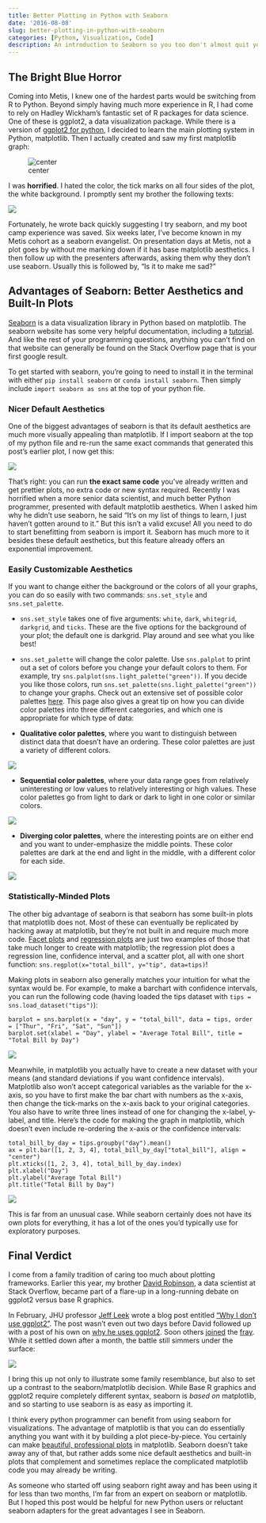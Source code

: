 ```yaml
---
title: Better Plotting in Python with Seaborn
date: '2016-08-08'
slug: better-plotting-in-python-with-seaborn
categories: [Python, Visualization, Code]
description: An introduction to Seaborn so you too don't almost quit your bootcamp over matplotlib.
---
```


## The Bright Blue Horror

Coming into Metis, I knew one of the hardest parts would be switching from R to Python. Beyond simply having much more experience in R, I had come to rely on Hadley Wickham's fantastic set of R packages for data science. One of these is ggplot2, a data visualization package. While there is a version of [ggplot2 for python](http://ggplot.yhathq.com), I decided to learn the main plotting system in Python, matplotlib. Then I actually created and saw my first matplotlib graph:

![center](/img/blog_post_ugly_plot.png)

I was **horrified**. I hated the color, the tick marks on all four sides of the plot, the white background. I promptly sent my brother the following texts:

![](/img/Dave-test.png)

Fortunately, he wrote back quickly suggesting I try seaborn, and my boot camp experience was saved. Six weeks later, I've become known in my Metis cohort as a seaborn evangelist. On presentation days at Metis, not a plot goes by without me marking down if it has base matplotlib aesthetics. I then follow up with the presenters afterwards, asking them why they don't use seaborn. Usually this is followed by, "Is it to make me sad?"

## Advantages of Seaborn: Better Aesthetics and Built-In Plots

[Seaborn](https://stanford.edu/~mwaskom/software/seaborn/) is a data visualization library in Python based on matplotlib. The seaborn website has some very helpful documentation, including a [tutorial](https://stanford.edu/~mwaskom/software/seaborn/tutorial.html). And like the rest of your programming questions, anything you can't find on that website can generally be found on the Stack Overflow page that is your first google result.

To get started with seaborn, you're going to need to install it in the terminal with either `pip install seaborn` or `conda install seaborn`. Then simply include `import seaborn as sns` at the top of your python file.

### Nicer Default Aesthetics

One of the biggest advantages of seaborn is that its default aesthetics are much more visually appealing than matplotlib. If I import seaborn at the top of my python file and re-run the same exact commands that generated this post's earlier plot, I now get this:

![](/img/blog_post_pretty_plot.png)

That's right: you can run **the exact same code** you've already written and get prettier plots, no extra code or new syntax required. Recently I was horrified when a more senior data scientist, and much better Python programmer, presented with default matplotlib aesthetics. When I asked him why he didn't use seaborn, he said "It's on my list of things to learn, I just haven't gotten around to it." But this isn't a valid excuse! All you need to do to start benefitting from seaborn is import it. Seaborn has much more to it besides these default aesthetics, but this feature already offers an exponential improvement.

### Easily Customizable Aesthetics

If you want to change either the background or the colors of all your graphs, you can do so easily with two commands: `sns.set_style` and `sns.set_palette`.

-   `sns.set_style` takes one of five arguments: `white`, `dark`, `whitegrid`, `darkgrid`, and `ticks`. These are the five options for the background of your plot; the default one is darkgrid. Play around and see what you like best!

-   `sns.set_palette` will change the color palette. Use `sns.palplot` to print out a set of colors before you change your default colors to them. For example, try `sns.palplot(sns.light_palette("green"))`. If you decide you like those colors, run `sns.set_palette(sns.light_palette("green"))` to change your graphs. Check out an extensive set of possible color palettes [here](https://stanford.edu/~mwaskom/software/seaborn/tutorial/color_palettes.html). This page also gives a great tip on how you can divide color palettes into three different categories, and which one is appropriate for which type of data:

-   **Qualitative color palettes**, where you want to distinguish between distinct data that doesn't have an ordering. These color palettes are just a variety of different colors.

![](/img/qualitative_color_palette.png)

-   **Sequential color palettes**, where your data range goes from relatively uninteresting or low values to relatively interesting or high values. These color palettes go from light to dark or dark to light in one color or similar colors.

![](/img/sequential_color_palette.png)

-   **Diverging color palettes**, where the interesting points are on either end and you want to under-emphasize the middle points. These color palettes are dark at the end and light in the middle, with a different color for each side.

![](/img/divergent_color_palette.png)

### Statistically-Minded Plots

The other big advantage of seaborn is that seaborn has some built-in plots that matplotlib does not. Most of these can eventually be replicated by hacking away at matplotlib, but they're not built in and require much more code. [Facet plots](https://stanford.edu/~mwaskom/software/seaborn/generated/seaborn.FacetGrid.html) and [regression plots](https://stanford.edu/~mwaskom/software/seaborn/generated/seaborn.regplot.html) are just two examples of those that take much longer to create with matplotlib; the regression plot does a regression line, confidence interval, and a scatter plot, all with one short function: `sns.regplot(x="total_bill", y="tip", data=tips)`!

Making plots in seaborn also generally matches your intuition for what the syntax would be. For example, to make a barchart with confidence intervals, you can run the following code (having loaded the tips dataset with `tips = sns.load_dataset("tips")`):

    barplot = sns.barplot(x = "day", y = "total_bill", data = tips, order = ["Thur", "Fri", "Sat", "Sun"])
    barplot.set(xlabel = "Day", ylabel = "Average Total Bill", title = "Total Bill by Day")

![](/img/pretty_bar_chart.png)

Meanwhile, in matplotlib you actually have to create a new dataset with your means (and standard deviations if you want confidence intervals). Matplotlib also won't accept categorical variables as the variable for the x-axis, so you have to first make the bar chart with numbers as the x-axis, then change the tick-marks on the x-axis back to your original categories. You also have to write three lines instead of one for changing the x-label, y-label, and title. Here's the code for making the graph in matplotlib, which doesn't even include re-ordering the x-axis or the confidence intervals:

    total_bill_by_day = tips.groupby("day").mean()
    ax = plt.bar([1, 2, 3, 4], total_bill_by_day["total_bill"], align = "center")
    plt.xticks([1, 2, 3, 4], total_bill_by_day.index)
    plt.xlabel("Day")
    plt.ylabel("Average Total Bill")
    plt.title("Total Bill by Day")

![](/img/ugly_bar_chart.png)

This is far from an unusual case. While seaborn certainly does not have its own plots for everything, it has a lot of the ones you'd typically use for exploratory purposes.

## Final Verdict

I come from a family tradition of caring too much about plotting frameworks. Earlier this year, my brother [David Robinson](http://varianceexplained.org), a data scientist at Stack Overflow, became part of a flare-up in a long-running debate on ggplot2 versus base R graphics.

In February, JHU professor [Jeff Leek](http://jtleek.com) wrote a blog post entitled ["Why I don't use ggplot2"](http://simplystatistics.org/2016/02/11/why-i-dont-use-ggplot2/). The post wasn't even out two days before David followed up with a post of his own on [why he uses ggplot2](http://varianceexplained.org/r/why-I-use-ggplot2/). Soon others [joined](https://flowingdata.com/2016/03/22/comparing-ggplot2-and-r-base-graphics/) the [fray](https://twitter.com/bencasselman/status/712405057388601344). While it settled down after a month, the battle still simmers under the surface:

![](/img/joker_pic.png)

I bring this up not only to illustrate some family resemblance, but also to set up a contrast to the seaborn/matplotlib decision. While Base R graphics and ggplot2 require completely different syntax, seaborn is *based on* matplotlib, and so starting to use seaborn is as easy as importing it.

I think every python programmer can benefit from using seaborn for visualizations. The advantage of matplotlib is that you can do essentially anything you want with it by building a plot piece-by-piece. You certainly can make [beautiful, professional plots](http://www.randalolson.com/2014/06/28/how-to-make-beautiful-data-visualizations-in-python-with-matplotlib/) in matplotlib. Seaborn doesn't take away any of that, but rather adds some nice default aesthetics and built-in plots that complement and sometimes replace the complicated matplotlib code you may already be writing.

As someone who started off using seaborn right away and has been using it for less than two months, I'm far from an expert on seaborn or matplotlib. But I hoped this post would be helpful for new Python users or reluctant seaborn adapters for the great advantages I see in Seaborn.
